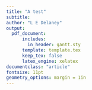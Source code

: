 ```yaml
---
title: "A test"
subtitle: 
author: "L E Delaney"
output:
  pdf_document:
      includes:
        in_header: gantt.sty
      template: template.tex
      keep_tex: false 
      latex_engine: xelatex
documentclass: "article"
fontsize: 11pt
geometry_options: margin = 1in
---
```


  \scalebox{0.8}{
  \begin{gantt}[xunitlength=0.5cm,fontsize=\small,titlefontsize=\small,drawledgerline=true]{10}{48}
    \begin{ganttitle}
      \titleelement{2009}{7}
      \numtitle{2010}{1}{2012}{12}
      \titleelement{2013}{5}
    \end{ganttitle}
    \begin{ganttitle}
      \numtitle{6}{1}{12}{1}
      \numtitle{1}{1}{12}{1}
      \numtitle{1}{1}{12}{1}
      \numtitle{1}{1}{12}{1}
      \numtitle{1}{1}{5}{1}
    \end{ganttitle}
    \ganttbar{task 1}{2}{17}
    \ganttgroup{a group of tasks}{6}{18}
    \ganttbar{task 2}{5}{10}
    \ganttbar[pattern=crosshatch,color=blue]{task 3}{15}{3}
    \ganttbar{task 4}{20}{3}
    \ganttcon{15}{4}{20}{6}
    \ganttbar{task 5}{15}{5}
    \ganttbarcon[color=red]{task 6}{20}{5}
    \ganttbarcon{task 7}{30}{5}
  \end{gantt}
  }
